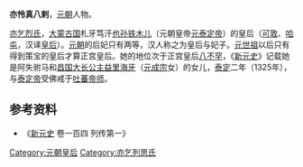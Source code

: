'''亦怜真八剌'''，[[元朝|元朝]]人物。

[[亦乞烈氏|亦乞烈氏]]，[[大蒙古国|大蒙古国]]札牙笃汗[[也孙铁木儿|也孙铁木儿]]（元朝皇帝[[元泰定帝|元泰定帝]]）的皇后（[[可敦|可敦]]、[[哈屯|哈屯]]，汉译[[皇后|皇后]]）。[[元朝|元朝]]的后妃只有两等，汉人称之为皇后与妃子。[[元世祖|元世祖]]以后只有得到策宝的皇后才算正宫皇后。她的地位次于正宫皇后[[八不罕|八不罕]]，《[[新元史|新元史]]》记载她是阿失驸马和[[益里海雅|昌国大长公主益里海牙]]（[[元成宗|元成宗]]女）的女儿，[[泰定_(元朝)|泰定]]二年（1325年），与[[泰定帝|泰定帝]]受佛戒于[[吐蕃|吐蕃]][[帝师|帝师]]。

== 参考资料 ==

*《[[新元史|新元史]] 卷一百四 列传第一》

{{元朝皇后}}
{{蒙古族人物小作品}}

[[Category:元朝皇后|Category:元朝皇后]]
[[Category:亦乞列思氏|Category:亦乞列思氏]]
